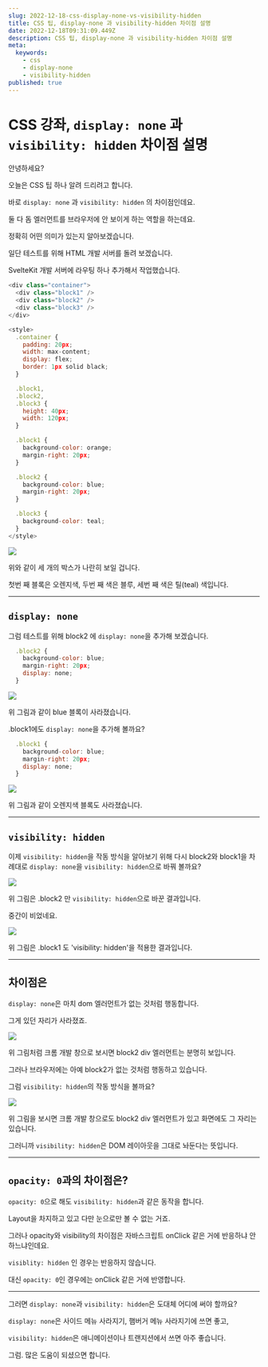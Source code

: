 ```yaml
---
slug: 2022-12-18-css-display-none-vs-visibility-hidden
title: CSS 팁, display-none 과 visibility-hidden 차이점 설명
date: 2022-12-18T09:31:09.449Z
description: CSS 팁, display-none 과 visibility-hidden 차이점 설명
meta:
  keywords:
    - css
    - display-none
    - visibility-hidden
published: true
---
```


# CSS 강좌, `display: none` 과 `visibility: hidden` 차이점 설명

안녕하세요?

오늘은 CSS 팁 하나 알려 드리려고 합니다.

바로 `display: none` 과 `visibility: hidden` 의 차이점인데요.

둘 다 돔 엘러먼트를 브라우저에 안 보이게 하는 역할을 하는데요.

정확히 어떤 의미가 있는지 알아보겠습니다.

일단 테스트를 위해 HTML 개발 서버를 돌려 보겠습니다.

SvelteKit 개발 서버에 라우팅 하나 추가해서 작업했습니다.

```js
<div class="container">
  <div class="block1" />
  <div class="block2" />
  <div class="block3" />
</div>

<style>
  .container {
    padding: 20px;
    width: max-content;
    display: flex;
    border: 1px solid black;
  }

  .block1,
  .block2,
  .block3 {
    height: 40px;
    width: 120px;
  }

  .block1 {
    background-color: orange;
    margin-right: 20px;
  }

  .block2 {
    background-color: blue;
    margin-right: 20px;
  }

  .block3 {
    background-color: teal;
  }
</style>
```

![](https://blogger.googleusercontent.com/img/a/AVvXsEjdxvWQtVdJKieea5vtsRlfczfQf0ECS4g65D_s3kPjlh94YnNp9iCqcBNRoLKtm02U7wW1f4lqzUFlx8UrTLvVCV5L3p-j5lXAlaLux4gUUnK7_Zt4GxM5IQtRuXy4IemNZqdggBEl-8oS-Lx6aAuFejcdAjUnQodOLkPsz0wdxGVrxIpYeauVM66b=s16000)

위와 같이 세 개의 박스가 나란히 보일 겁니다.

첫번 째 블록은 오렌지색, 두번 째 색은 블루, 세번 째 색은 틸(teal) 색입니다.

---
## `display: none`

그럼 테스트를 위해 block2 에 `display: none`을 추가해 보겠습니다.

```js
  .block2 {
    background-color: blue;
    margin-right: 20px;
    display: none;
  }
```

![](https://blogger.googleusercontent.com/img/a/AVvXsEjV3dfeOjylmVKlQU3QYMqkSPiSQjY3u9Ix-iqlVnjjnYA7OgczhIWmyHdMhs_DxNrNmBxJN8BaydZjXk0Y83N4Dw7LE861yHkbZAR9Q1Z2mvRgH9-zjY9ZvXrd5j52iuh37oLACj4HbeLJsIr8JWZjH-DQ4dEY7u6qd80BvbFeVdWIZgCnLQ2_Ka6u=s16000)

위 그림과 같이 blue 블록이 사라졌습니다.

.block1에도 `display: none`을 추가해 볼까요?

```js
  .block1 {
    background-color: blue;
    margin-right: 20px;
    display: none;
  }
```

![](https://blogger.googleusercontent.com/img/a/AVvXsEgXUdAhvWOX11G5TKJromBzLztLKVx7mySDaZOinWHhloYpwyOMYZoKviImDlm06HTtepOsPl8nbFcmgb3rVjeXLEG2jjLDPn2sK9t6xCmzZIpGGLVEN6jNHtS74vta2HKXLNGVOIMkTY66sC4OHfXZvBQKl2VOMuiwk1ZKSAMaJfdxbKOj7M1f2jiu=s16000)

위 그림과 같이 오렌지색 블록도 사라졌습니다.

---
## `visibility: hidden` 

이제 `visibility: hidden`을 작동 방식을 알아보기 위해 다시 block2와 block1을 차례대로 `display: none`을 `visibility: hidden`으로 바꿔 볼까요?

![](https://blogger.googleusercontent.com/img/a/AVvXsEiSxMn-U_Iz9P6UD2ndzMnwIVj8047zgEnlTnnPwPVxDEm_yf9Y204EaGokVwTWgVaDInHgt_pTBMwj-jX_iK7CqZuH-B3DF8xSm9Ws6W99TG06gUKzIjkyaQ3XJ_chAnZtXrP4rsja20SKFlPhR-evIk8ETJReYYuNcY38KcuazbGuP_iXs8zHEAk6=s16000)

위 그림은 .block2 만 `visibility: hidden`으로 바꾼 결과입니다.

중간이 비었네요.

![](https://blogger.googleusercontent.com/img/a/AVvXsEicNBNOXSmWz5wsM2_ECDSy7ztR3DIuFMCgEgX044Ckaxv3lrj1Vg-QZGJB6bqZqtWOxQHyzHDv_6oCtuWRsV1-HpQN0yeOrdmYvJpUtT3kScRfn5dbNEriwWR-hcyKnUUJB04wrstMFxDQR6CI2PCM6bDpeKZFN7VL8N2rj7aoqnXnzTh07g7it6me=s16000)

위 그림은 .block1 도 'visibility: hidden'을 적용한 결과입니다.

---
## 차이점은

`display: none`은 마치 dom 엘러먼트가 없는 것처럼 행동합니다.

그게 있던 자리가 사라졌죠.

![](https://blogger.googleusercontent.com/img/a/AVvXsEhN9J2QvGBXx7Bpo88tXe31PQY2CXO-9epfZvQrIGBEQqZdmfSUGTWtV5WJekiYmI9Qb_JHw3LW-6LtE26keGPHFq_vOErOHVZle480UUIRuBqAm8Algr8fRPVQh83-50Evoe0gluvxM43UxPx3FLuCH16UBqdJNA7KBoNtwOHisfw-D8fXqqNdHQTf=s16000)

위 그림처럼 크롬 개발 창으로 보시면 block2 div 엘러먼트는 분명히 보입니다.

그러나 브라우저에는 아예 block2가 없는 것처럼 행동하고 있습니다.

그럼 `visibility: hidden`의 작동 방식을 볼까요?

![](https://blogger.googleusercontent.com/img/a/AVvXsEgPCawS22tNCGIJEPYZRCAh9aqATeHET7kCHg9fdC0C_IS2QWZXzc5Z1Z10yrhdkCU1kDsC6_gX4_5UZYFZQ1W3gXctL1OSIoEFO8n1VLaOT053Pzl-QwPzdHp3I5oz4QytTNjdfOXeKSrDLYUKDvgakekTGcerI99OHh86GfYFG5Bs6WmfS-1iWiOk=s16000)

위 그림을 보시면 크롬 개발 창으로도 block2 div 엘러먼트가 있고 화면에도 그 자리는 있습니다.

그러니까 `visibility: hidden`은 DOM 레이아웃을 그대로 놔둔다는 뜻입니다.

---
## `opacity: 0`과의 차이점은?

`opacity: 0`으로 해도 `visibility: hidden`과 같은 동작을 합니다.

Layout을 차지하고 있고 다만 눈으로만 볼 수 없는 거죠.

그러나 opacity와 visibility의 차이점은 자바스크립트 onClick 같은 거에 반응하냐 안 하느냐인데요.

`visiblity: hidden` 인 경우는 반응하지 않습니다.

대신 `opacity: 0`인 경우에는 onClick 같은 거에 반영합니다.

---
그러면 `display: none`과 `visibility: hidden`은 도대체 어디에 써야 할까요?

`display: none`은 사이드 메뉴 사라지기, 햄버거 메뉴 사라지기에 쓰면 좋고,

`visibility: hidden`은 애니메이션이나 트랜지션에서 쓰면 아주 좋습니다.

그럼. 많은 도움이 되셨으면 합니다.

